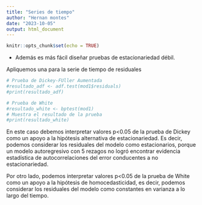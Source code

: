 ```yaml
---
title: "Series de tiempo"
author: "Hernan montes"
date: "2023-10-05"
output: html_document
---
```


```r
knitr::opts_chunk$set(echo = TRUE)
```



- Además es más fácil diseñar pruebas de estacionariedad débil.

Apliquemos una para la serie de tiempo de residuales

```r

# Prueba de Dickey-FUller Aumentada
#resultado_adf <- adf.test(mod1$residuals)
#print(resultado_adf)

# Prueba de White
#resultado_white <- bptest(mod1)
# Muestra el resultado de la prueba
#print(resultado_white)

```

En este caso debemos interpretar valores p<0.05 de la prueba de Dickey como un apoyo a la hipótesis alternativa de estacionariedad. Es decir, podemos considerar los residuales del modelo como estacionarios, porque un modelo autoregresivo con 5 rezagos no logró encontrar evidencia estadística de autocorrelaciones del error conducentes a no estacionariedad. 

Por otro lado, podemos interpretar valores p<0.05 de la prueba de White como un apoyo a la hipótesis de homocedasticidad, es decir, podemos considerar los residuales del modelo como constantes en varianza a lo largo del tiempo.